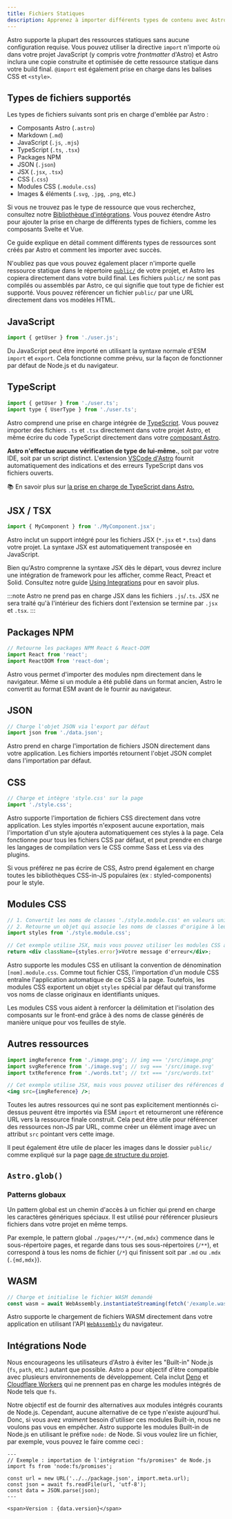 ```yaml
---
title: Fichiers Statiques
description: Apprenez à importer différents types de contenu avec Astro.
---
```


Astro supporte la plupart des ressources statiques sans aucune configuration requise. Vous pouvez utiliser la directive `import` n'importe où dans votre projet JavaScript (y compris votre *frontmatter* d'Astro) et Astro inclura une copie construite et optimisée de cette ressource statique dans votre build final. `@import` est également prise en charge dans les balises CSS et `<style>`.

## Types de fichiers supportés

Les types de fichiers suivants sont pris en charge d'emblée par Astro :

- Composants Astro (`.astro`)
- Markdown (`.md`)
- JavaScript (`.js`, `.mjs`)
- TypeScript (`.ts`, `.tsx`)
- Packages NPM
- JSON (`.json`)
- JSX (`.jsx`, `.tsx`)
- CSS (`.css`)
- Modules CSS (`.module.css`)
- Images & éléments (`.svg`, `.jpg`, `.png`, etc.)

Si vous ne trouvez pas le type de ressource que vous recherchez, consultez notre [Bibliothèque d'intégrations](https://astro.build/integrations/). Vous pouvez étendre Astro pour ajouter la prise en charge de différents types de fichiers, comme les composants Svelte et Vue.

Ce guide explique en détail comment différents types de ressources sont créés par Astro et comment les importer avec succès.

N'oubliez pas que vous pouvez également placer n'importe quelle ressource statique dans le répertoire [`public/`](/fr/core-concepts/project-structure/#public) de votre projet, et Astro les copiera directement dans votre build final. Les fichiers `public/` ne sont pas compilés ou assemblés par Astro, ce qui signifie que tout type de fichier est supporté. Vous pouvez référencer un fichier `public/` par une URL directement dans vos modèles HTML.

## JavaScript

```js
import { getUser } from './user.js';
```

Du JavaScript peut être importé en utilisant la syntaxe normale d'ESM `import` et `export`. Cela fonctionne comme prévu, sur la façon de fonctionner par défaut de Node.js et du navigateur.

## TypeScript

```js
import { getUser } from './user.ts';
import type { UserType } from './user.ts';
```

Astro comprend une prise en charge intégrée de [TypeScript](https://www.typescriptlang.org/). Vous pouvez importer des fichiers `.ts` et `.tsx` directement dans votre projet Astro, et même écrire du code TypeScript directement dans votre [composant Astro](/fr/core-concepts/astro-components/#le-script-du-composant).

**Astro n'effectue aucune vérification de type de lui-même.**, soit par votre IDE, soit par un script distinct. L'extension [VSCode d'Astro](/fr/editor-setup/) fournit automatiquement des indications et des erreurs TypeScript dans vos fichiers ouverts.

📚 En savoir plus sur [la prise en charge de TypeScript dans Astro.](/fr/guides/typescript/)

## JSX / TSX

```js
import { MyComponent } from './MyComponent.jsx';
```

Astro inclut un support intégré pour les fichiers JSX (`*.jsx` et `*.tsx`) dans votre projet. La syntaxe JSX est automatiquement transposée en JavaScript.

Bien qu'Astro comprenne la syntaxe JSX dès le départ, vous devrez inclure une intégration de framework pour les afficher, comme React, Preact et Solid. Consultez notre guide [Using Integrations](/fr/guides/integrations-guide/) pour en savoir plus.

:::note
Astro ne prend pas en charge JSX dans les fichiers `.js`/`.ts`. JSX ne sera traité qu'à l'intérieur des fichiers dont l'extension se termine par `.jsx` et `.tsx`.
:::

## Packages NPM

```js
// Retourne les packages NPM React & React-DOM
import React from 'react';
import ReactDOM from 'react-dom';
```

Astro vous permet d'importer des modules npm directement dans le navigateur. Même si un module a été publié dans un format ancien, Astro le convertit au format ESM avant de le fournir au navigateur.

## JSON

```js
// Charge l'objet JSON via l'export par défaut
import json from './data.json';
```

Astro prend en charge l'importation de fichiers JSON directement dans votre application. Les fichiers importés retournent l'objet JSON complet dans l'importation par défaut.

## CSS

```js
// Charge et intègre 'style.css' sur la page
import './style.css';
```

Astro supporte l'importation de fichiers CSS directement dans votre application. Les styles importés n'exposent aucune exportation, mais l'importation d'un style ajoutera automatiquement ces styles à la page. Cela fonctionne pour tous les fichiers CSS par défaut, et peut prendre en charge les langages de compilation vers le CSS comme Sass et Less via des plugins.

Si vous préférez ne pas écrire de CSS, Astro prend également en charge toutes les bibliothèques CSS-in-JS populaires (ex : styled-components) pour le style.

## Modules CSS

```jsx
// 1. Convertit les noms de classes './style.module.css' en valeurs uniques, portées.
// 2. Retourne un objet qui associe les noms de classes d'origine à leur valeur portée finale.
import styles from './style.module.css';

// Cet exemple utilise JSX, mais vous pouvez utiliser les modules CSS avec n'importe quel Framework.
return <div className={styles.error}>Votre message d'erreur</div>;
```

Astro supporte les modules CSS en utilisant la convention de dénomination `[nom].module.css`. Comme tout fichier CSS, l'importation d'un module CSS entraîne l'application automatique de ce CSS à la page. Toutefois, les modules CSS exportent un objet `styles` spécial par défaut qui transforme vos noms de classe originaux en identifiants uniques.

Les modules CSS vous aident à renforcer la délimitation et l'isolation des composants sur le front-end grâce à des noms de classe générés de manière unique pour vos feuilles de style.

## Autres ressources

```jsx
import imgReference from './image.png'; // img === '/src/image.png'
import svgReference from './image.svg'; // svg === '/src/image.svg'
import txtReference from './words.txt'; // txt === '/src/words.txt'

// Cet exemple utilise JSX, mais vous pouvez utiliser des références d'importation avec n'importe quel Framework.
<img src={imgReference} />;
```

Toutes les autres ressources qui ne sont pas explicitement mentionnés ci-dessus peuvent être importés via ESM `import` et retourneront une référence URL vers la ressource finale construit. Cela peut être utile pour référencer des ressources non-JS par URL, comme créer un élément image avec un attribut `src` pointant vers cette image.

Il peut également être utile de placer les images dans le dossier `public/` comme expliqué sur la page [page de structure du projet](/fr/core-concepts/project-structure/#public).

## `Astro.glob()`

### Patterns globaux

Un pattern global est un chemin d'accès à un fichier qui prend en charge les caractères génériques spéciaux. Il est utilisé pour référencer plusieurs fichiers dans votre projet en même temps.

Par exemple, le pattern global `./pages/**/*.{md,mdx}` commence dans le sous-répertoire pages, et regarde dans tous ses sous-répertoires (`/**`), et correspond à tous les noms de fichier (`/*`) qui finissent soit par `.md` ou `.mdx` (`.{md,mdx}`).

## WASM

```js
// Charge et initialise le fichier WASM demandé
const wasm = await WebAssembly.instantiateStreaming(fetch('/example.wasm'));
```

Astro supporte le chargement de fichiers WASM directement dans votre application en utilisant l'API [`WebAssembly`](https://developer.mozilla.org/en-US/docs/Web/JavaScript/Reference/Global_Objects/WebAssembly) du navigateur.

## Intégrations Node

Nous encourageons les utilisateurs d'Astro à éviter les "Built-in" Node.js (`fs`, `path`, etc.) autant que possible. Astro a pour objectif d'être compatible avec plusieurs environnements de développement. Cela inclut [Deno](https://deno.land/) et [Cloudflare Workers](https://workers.cloudflare.com/) qui ne prennent pas en charge les modules intégrés de Node tels que `fs`.

Notre objectif est de fournir des alternatives aux modules intégrés courants de Node.js. Cependant, aucune alternative de ce type n'existe aujourd'hui. Donc, si vous avez _vraiment_ besoin d'utiliser ces modules Built-in, nous ne voulons pas vous en empêcher. Astro supporte les modules Built-in de Node.js en utilisant le préfixe `node:` de Node. Si vous voulez lire un fichier, par exemple, vous pouvez le faire comme ceci :

```astro
---
// Exemple : importation de l'intégration "fs/promises" de Node.js
import fs from 'node:fs/promises';

const url = new URL('../../package.json', import.meta.url);
const json = await fs.readFile(url, 'utf-8');
const data = JSON.parse(json);
---

<span>Version : {data.version}</span>
```
